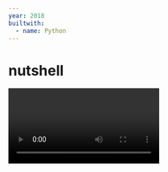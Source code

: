 ```yaml
---
year: 2018
builtwith:
  - name: Python
---
```


# nutshell

<Video n={0} float="left" />

There's a community of enthusiasts, mostly over at [Conwaylife](https://conwaylife.com/forums), that use programs
like [Golly](https://golly.sourceforge.net) to explore *cellular automata:* simulations that put cells on a grid and
make them interact with neighboring cells according to specific rules.

That's all there is to it, really, but the appeal is that even simple rules can give rise to hosts of crazy-complex
interactions. The most-famous cellular automaton in this respect is Conway's Game of Life, devised by mathematician
John Conway (RIP 2020) in the 1960s.

Conway's Game of Life is awesome, and you can [look it up](https://en.wikipedia.org/wiki/Conway's_Game_of_Life)
to find out more about how it works and why people like it. But it's not even the only CA there is!
So Golly, the software from earlier, actually lets you explore all kinds of different ones
with a sort of built-in programming language: you feed it a bunch of rules like "if a blue cell is
surrounded by three yellow neighbors, it transitions into a yellow cell", and that translates into a whole
cellular-automaton system of your own definition. And it's a comprehensive, complete language, so it lets you
describe any CA that Golly could possibly simulate.

But! It's pretty primitive. It's just way lower-level than is helpful sometimes, and it really loves making you
repeat yourself, which makes it hard to keep track of everything going on in a more-complex automaton.

<Video n={1} float="right" />

Personally, I had the idea one day to implement [Brainfuck](https://esolangs.org/wiki/Brainfuck) as a cellular automaton.
But doing it in Golly's CA language would have me writing about a thousand lines of code by hand, most of them redundant...
and, boy, does that not sound like a fun time! [So I wrote over three thousand lines of code instead.](https://xkcd.com/1319/)

Long story short, it worked well enough, and over to the right is the very first rule I ever compiled with Nutshell: the
[Biham–Middleton–Levine traffic model](https://en.wikipedia.org/wiki/Biham%E2%80%93Middleton%E2%80%93Levine_traffic_model).
(I don't have any practical use for it, but it's easy to model and it looks pretty cool.) And then, with a good 4 months of
stop-and-start work, I managed to finish my Brainfuck rule! There it is at the very top of this page, running the following
program that outputs the text `Hello, world!`:

```brainfuck
++++++++[
  >++++[
    >++>+++>+++>+<<<<-
  ]>+>+>->>+[
    <
  ]<-
]>>.>---.+++++++..+++.>>.<-.<.+++.------.--------.>>+.>++.


// EXPLANATION:
// [all credit to User:Rdebath via https://esolangs.org/wiki/Brainfuck#Hello.2C_World.21]

+++++ +++               Set Cell #0 to 8
[
    >++++               Add 4 to Cell #1; this will always set Cell #1 to 4
    [                   as the cell will be cleared by the loop
        >++             Add 4*2 to Cell #2
        >+++            Add 4*3 to Cell #3
        >+++            Add 4*3 to Cell #4
        >+              Add 4 to Cell #5
        <<<<-           Decrement the loop counter in Cell #1
    ]                   Loop till Cell #1 is zero
    >+                  Add 1 to Cell #2
    >+                  Add 1 to Cell #3
    >-                  Subtract 1 from Cell #4
    >>+                 Add 1 to Cell #6
    [<]                 Move back to the first zero cell you find; this will
                        be Cell #1 which was cleared by the previous loop
    <-                  Decrement the loop Counter in Cell #0
]                       Loop till Cell #0 is zero

The result of this is:
Cell No :   0   1   2   3   4   5   6
Contents:   0   0  72 104  88  32   8
Pointer :   ^

>>.                     Cell #2 has value 72 which is 'H'
>---.                   Subtract 3 from Cell #3 to get 101 which is 'e'
+++++ ++..+++.          Likewise for 'llo' from Cell #3
>>.                     Cell #5 is 32 for the space
<-.                     Subtract 1 from Cell #4 for 87 to give a 'W'
<.                      Cell #3 was set to 'o' from the end of 'Hello'
+++.----- -.----- ---.  Cell #3 for 'rl' and 'd'
>>+.                    Add 1 to Cell #5 gives us an exclamation point
>++.                    And finally a newline from Cell #6
```
